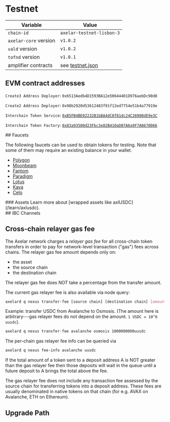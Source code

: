 # Testnet


| Variable              | Value                                                                                                                             |
| --------------------- | --------------------------------------------------------------------------------------------------------------------------------- |
| `chain-id`            | `axelar-testnet-lisbon-3`                                                                                                         |
| `axelar-core` version | `v1.0.2`                                                                                                                          |
| `vald` version        | `v1.0.2`                                                                                                                          |
| `tofnd` version       | `v1.0.1`                                                                                                                          |
| amplifier contracts   | see [testnet.json](https://github.com/axelarnetwork/axelar-contract-deployments/blob/main/axelar-chains-config/info/testnet.json) |

## EVM contract addresses

<div className="space-y-1 mt-4">
  <EVMChains client:only environment="testnet" />

`Create3 Address Deployer`: `0x6513Aedb4D1593BA12e50644401D976aebDc90d8`

`Create2 Address Deployer`: `0x98b2920d53612483f91f12ed7754e51b4a77919e`

`Interchain Token Service`: [`0xB5FB4BE02232B1bBA4dC8f81dc24C26980dE9e3C`](https://etherscan.io/address/0xB5FB4BE02232B1bBA4dC8f81dc24C26980dE9e3C)

`Interchain Token Factory`: [`0x83a93500d23Fbc3e82B410aD07A6a9F7A0670D66`](https://etherscan.io/address/0x83a93500d23Fbc3e82B410aD07A6a9F7A0670D66)

</div>

<div className="space-y-1 mt-4">
  ## Faucets

The following faucets can be used to obtain tokens for testing. Note that some of them may require an existing balance in your wallet.

- [Polygon](https://mumbaifaucet.com/)
- [Moonbeam](https://faucet.moonbeam.network/)
- [Fantom](https://faucet.fantom.network/)
- [Paradigm](https://faucet.paradigm.xyz/)
- [Lotus](https://faucet.calibration.fildev.network/)
- [Kava](https://faucet.kava.io/)
- [Celo](https://faucet.celo.org/alfajores)
  </div>

<div className="space-y-1 mt-4">
  ### Assets Learn more about [wrapped assets like axlUSDC](/learn/axlusdc).
  <EVMAssets client:only environment="testnet" />
</div>

<div className="space-y-1 mt-4">
  ## IBC Channels
  <IBCChannels client:only environment="testnet" />
</div>

## Cross-chain relayer gas fee

The Axelar network charges a _relayer gas fee_ for all cross-chain token transfers in order to pay for network-level transaction ("gas") fees across chains.
The relayer gas fee amount depends only on:

- the asset
- the source chain
- the destination chain

<Callout emoji="💡">
  The relayer gas fee does NOT take a percentage from the transfer amount.
</Callout>

<div className="space-y-1 mt-4">
  <TransferFeeCalculator client:only environment="testnet" />
</div>

The current gas relayer fee is also available via node query:

```bash
axelard q nexus transfer-fee [source chain] [destination chain] [amount]
```

Example: transfer USDC from Avalanche to Osmosis. (The amount here is arbitrary---gas relayer fees do not depend on the amount. `1 USDC = 10^6 uusdc`).

```bash
axelard q nexus transfer-fee avalanche osmosis 1000000000uusdc
```

The per-chain gas relayer fee info can be queried via

```bash
axelard q nexus fee-info avalanche uusdc
```

If the total amount of a token sent to a deposit address A is NOT greater than the gas relayer fee
then those deposits will wait in the queue until a future deposit to A brings the total above the fee.

The gas relayer fee does not include any transaction fee assessed by the source chain for transferring tokens into a deposit address. These fees are usually denominated in native tokens on that chain (for e.g. AVAX on Avalanche, ETH on Ethereum).

## Upgrade Path

<UpgradePathTestnet />

